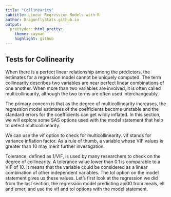 ```yaml
---
title: "Collinearity"
subtitle: Linear Regression Models with R
author: DragonflyStats.github.io
output:
  prettydoc::html_pretty:
    theme: cayman
    highlight: github
---
```



## Tests for Collinearity 

When there is a perfect linear relationship among the predictors, the estimates for a regression model cannot be uniquely computed. The term collinearity describes two variables are near perfect linear combinations of one another. When more than two variables are involved, it is often called multicollinearity, although the two terms are often used interchangeably. 

The primary concern is that as the degree of multicollinearity increases, the regression model estimates of the coefficients become unstable and the standard errors for the coefficients can get wildly inflated. In this section, we will explore some SAS options used with the model statement that help to detect multicollinearity. 

We can use the vif option to check for multicollinearity. vif stands for variance inflation factor. As a rule of thumb, a variable whose VIF values is greater than 10 may merit further investigation. 

Tolerance, defined as 1/VIF, is used by many researchers to check on the degree of collinearity. A tolerance value lower than 0.1 is comparable to a VIF of 10. It means that the variable could be considered as a linear combination of other independent variables. The tol option on the model statement gives us these values. Let's first look at the regression we did from the last section, the regression model predicting api00 from meals, ell and emer, and use the vif and tol options with the model statement.  

